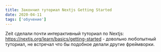 ```yaml
---
title: Закончил туториал Nextjs Getting Started
date: 2020-04-11
tags: ['обучение']
---
```


Zeit сделали почти интерактивный туториал по Nextjs: https://nextjs.org/learn/basics/getting-started - довольно любопытный туториал, не встречал что бы подобное делали другие фреймворки.
